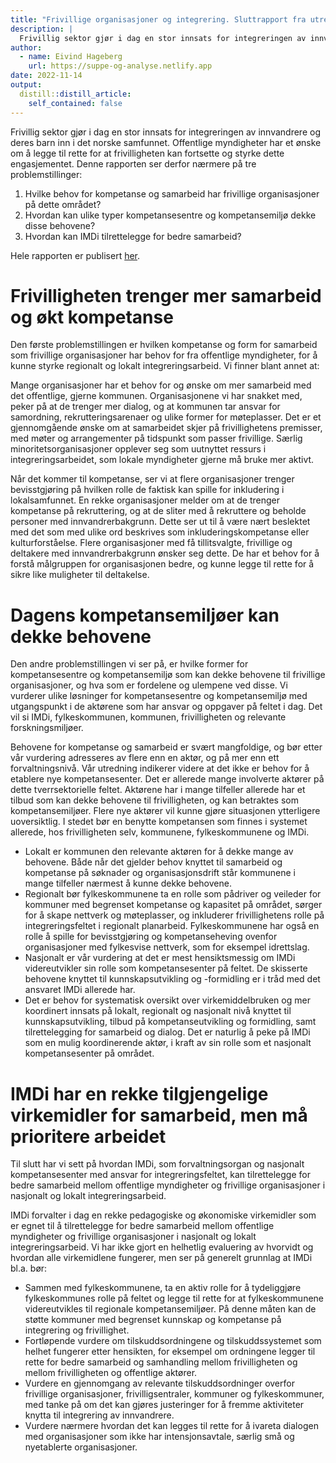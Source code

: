 ```yaml
---
title: "Frivillige organisasjoner og integrering. Sluttrapport fra utredning av kompetansesenter for frivillig innsats."
description: |
  Frivillig sektor gjør i dag en stor innsats for integreringen av innvandrere og deres barn inn i det norske samfunnet. Offentlige myndigheter har et ønske om å legge til rette for at frivilligheten kan fortsette og styrke dette engasjementet. Ideas2evidence og Agenda Kaupang har utreda dette.
author:
  - name: Eivind Hageberg
    url: https://suppe-og-analyse.netlify.app
date: 2022-11-14
output:
  distill::distill_article:
    self_contained: false
---
```


Frivillig sektor gjør i dag en stor innsats for integreringen av innvandrere og deres barn inn i det norske samfunnet. Offentlige myndigheter har et ønske om å legge til rette for at frivilligheten kan fortsette og styrke dette engasjementet. Denne rapporten ser derfor nærmere på tre problemstillinger: 

1. Hvilke behov for kompetanse og samarbeid har frivillige organisasjoner på dette området? 
2. Hvordan kan ulike typer kompetansesentre og kompetansemiljø dekke disse behovene? 
3. Hvordan kan IMDi tilrettelegge for bedre samarbeid?

Hele rapporten er publisert [her](https://ideas2evidence.com/publications/frivillige-organisasjoner-og-integrering-sluttrapport-fra-utredning-av). 

# Frivilligheten trenger mer samarbeid og økt kompetanse

Den første problemstillingen er hvilken kompetanse og form for samarbeid som frivillige organisasjoner har behov for fra offentlige myndigheter, for å kunne styrke regionalt og lokalt integreringsarbeid. Vi finner blant annet at:

Mange organisasjoner har et behov for og ønske om mer samarbeid med det offentlige, gjerne kommunen. Organisasjonene vi har snakket med, peker på at de trenger mer dialog, og at kommunen tar ansvar for samordning, rekrutteringsarenaer og ulike former for møteplasser. Det er et gjennomgående ønske om at samarbeidet skjer på frivillighetens premisser, med møter og arrangementer på tidspunkt som passer frivillige. Særlig minoritetsorganisasjoner opplever seg som uutnyttet ressurs i integreringsarbeidet, som lokale myndigheter gjerne må bruke mer aktivt.

Når det kommer til kompetanse, ser vi at flere organisasjoner trenger bevisstgjøring på hvilken rolle de faktisk kan spille for inkludering i lokalsamfunnet. En rekke organisasjoner melder om at de trenger kompetanse på rekruttering, og at de sliter med å rekruttere og beholde personer med innvandrerbakgrunn. Dette ser ut til å være nært beslektet med det som med ulike ord beskrives som inkluderingskompetanse eller kulturforståelse. Flere organisasjoner med få tillitsvalgte, frivillige og deltakere med innvandrerbakgrunn ønsker seg dette. De har et behov for å forstå målgruppen for organisasjonen bedre, og kunne legge til rette for å sikre like muligheter til deltakelse.
 
# Dagens kompetansemiljøer kan dekke behovene

Den andre problemstillingen vi ser på, er hvilke former for kompetansesentre og kompetansemiljø som kan dekke behovene til frivillige organisasjoner, og hva som er fordelene og ulempene ved disse. Vi vurderer ulike løsninger for kompetansesentre og kompetansemiljø med utgangspunkt i de aktørene som har ansvar og oppgaver på feltet i dag. Det vil si IMDi, fylkeskommunen, kommunen, frivilligheten og relevante forskningsmiljøer.

Behovene for kompetanse og samarbeid er svært mangfoldige, og bør etter vår vurdering adresseres av flere enn en aktør, og på mer enn ett forvaltningsnivå. Vår utredning indikerer videre at det ikke er behov for å etablere nye kompetansesenter. Det er allerede mange involverte aktører på dette tverrsektorielle feltet. Aktørene har i mange tilfeller allerede har et tilbud som kan dekke behovene til frivilligheten, og kan betraktes som kompetansemiljøer. Flere nye aktører vil kunne gjøre situasjonen ytterligere uoversiktlig. I stedet bør en benytte kompetansen som finnes i systemet allerede, hos frivilligheten selv, kommunene, fylkeskommunene og IMDi.

- Lokalt er kommunen den relevante aktøren for å dekke mange av behovene. Både når det gjelder behov knyttet til samarbeid og kompetanse på søknader og organisasjonsdrift står kommunene i mange tilfeller nærmest å kunne dekke behovene.
- Regionalt bør fylkeskommunene ta en rolle som pådriver og veileder for kommuner med begrenset kompetanse og kapasitet på området, sørger for å skape nettverk og møteplasser, og inkluderer frivillighetens rolle på integreringsfeltet i regionalt planarbeid. Fylkeskommunene har også en rolle å spille for bevisstgjøring og kompetanseheving ovenfor organisasjoner med fylkesvise nettverk, som for eksempel idrettslag.
- Nasjonalt er vår vurdering at det er mest hensiktsmessig om IMDi videreutvikler sin rolle som kompetansesenter på feltet. De skisserte behovene knyttet til kunnskapsutvikling og -formidling er i tråd med det ansvaret IMDi allerede har.
- Det er behov for systematisk oversikt over virkemiddelbruken og mer koordinert innsats på lokalt, regionalt og nasjonalt nivå knyttet til kunnskapsutvikling, tilbud på kompetanseutvikling og formidling, samt tilrettelegging for samarbeid og dialog. Det er naturlig å peke på IMDi som en mulig koordinerende aktør, i kraft av sin rolle som et nasjonalt kompetansesenter på området.
 
# IMDi har en rekke tilgjengelige virkemidler for samarbeid, men må prioritere arbeidet

Til slutt har vi sett på hvordan IMDi, som forvaltningsorgan og nasjonalt kompetansesenter med ansvar for integreringsfeltet, kan tilrettelegge for bedre samarbeid mellom offentlige myndigheter og frivillige organisasjoner i nasjonalt og lokalt integreringsarbeid.

IMDi forvalter i dag en rekke pedagogiske og økonomiske virkemidler som er egnet til å tilrettelegge for bedre samarbeid mellom offentlige myndigheter og frivillige organisasjoner i nasjonalt og lokalt integreringsarbeid. Vi har ikke gjort en helhetlig evaluering av hvorvidt og hvordan alle virkemidlene fungerer, men ser på generelt grunnlag at IMDi bl.a. bør:

- Sammen med fylkeskommunene, ta en aktiv rolle for å tydeliggjøre fylkeskommunes rolle på feltet og legge til rette for at fylkeskommunene videreutvikles til regionale kompetansemiljøer. På denne måten kan de støtte kommuner med begrenset kunnskap og kompetanse på integrering og frivillighet.
- Fortløpende vurdere om tilskuddsordningene og tilskuddssystemet som helhet fungerer etter hensikten, for eksempel om ordningene legger til rette for bedre samarbeid og samhandling mellom frivilligheten og mellom frivilligheten og offentlige aktører.
- Vurdere en gjennomgang av relevante tilskuddsordninger overfor frivillige organisasjoner, frivilligsentraler, kommuner og fylkeskommuner, med tanke på om det kan gjøres justeringer for å fremme aktiviteter knytta til integrering av innvandrere.
- Vurdere nærmere hvordan det kan legges til rette for å ivareta dialogen med organisasjoner som ikke har intensjonsavtale, særlig små og nyetablerte organisasjoner.